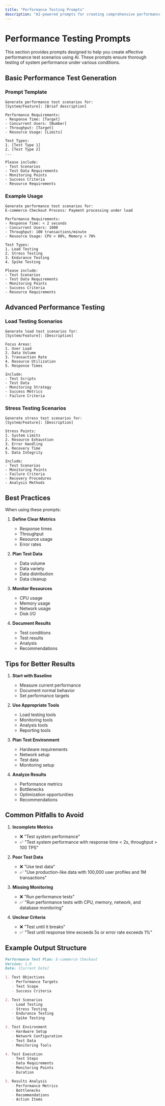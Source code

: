 ```yaml
---
title: "Performance Testing Prompts"
description: "AI-powered prompts for creating comprehensive performance test scenarios"
---
```


# Performance Testing Prompts

This section provides prompts designed to help you create effective performance test scenarios using AI. These prompts ensure thorough testing of system performance under various conditions.

## Basic Performance Test Generation

### Prompt Template

```text
Generate performance test scenarios for:
[System/Feature]: [Brief description]

Performance Requirements:
- Response Time: [Target]
- Concurrent Users: [Number]
- Throughput: [Target]
- Resource Usage: [Limits]

Test Types:
1. [Test Type 1]
2. [Test Type 2]
...

Please include:
- Test Scenarios
- Test Data Requirements
- Monitoring Points
- Success Criteria
- Resource Requirements
```

### Example Usage

```text
Generate performance test scenarios for:
E-commerce Checkout Process: Payment processing under load

Performance Requirements:
- Response Time: < 2 seconds
- Concurrent Users: 1000
- Throughput: 100 transactions/minute
- Resource Usage: CPU < 80%, Memory < 70%

Test Types:
1. Load Testing
2. Stress Testing
3. Endurance Testing
4. Spike Testing

Please include:
- Test Scenarios
- Test Data Requirements
- Monitoring Points
- Success Criteria
- Resource Requirements
```

## Advanced Performance Testing

### Load Testing Scenarios

```text
Generate load test scenarios for:
[System/Feature]: [Description]

Focus Areas:
1. User Load
2. Data Volume
3. Transaction Rate
4. Resource Utilization
5. Response Times

Include:
- Test Scripts
- Test Data
- Monitoring Strategy
- Success Metrics
- Failure Criteria
```

### Stress Testing Scenarios

```text
Generate stress test scenarios for:
[System/Feature]: [Description]

Stress Points:
1. System Limits
2. Resource Exhaustion
3. Error Handling
4. Recovery Time
5. Data Integrity

Include:
- Test Scenarios
- Monitoring Points
- Failure Criteria
- Recovery Procedures
- Analysis Methods
```

## Best Practices

When using these prompts:

1. **Define Clear Metrics**
   - Response times
   - Throughput
   - Resource usage
   - Error rates

2. **Plan Test Data**
   - Data volume
   - Data variety
   - Data distribution
   - Data cleanup

3. **Monitor Resources**
   - CPU usage
   - Memory usage
   - Network usage
   - Disk I/O

4. **Document Results**
   - Test conditions
   - Test results
   - Analysis
   - Recommendations

## Tips for Better Results

1. **Start with Baseline**
   - Measure current performance
   - Document normal behavior
   - Set performance targets

2. **Use Appropriate Tools**
   - Load testing tools
   - Monitoring tools
   - Analysis tools
   - Reporting tools

3. **Plan Test Environment**
   - Hardware requirements
   - Network setup
   - Test data
   - Monitoring setup

4. **Analyze Results**
   - Performance metrics
   - Bottlenecks
   - Optimization opportunities
   - Recommendations

## Common Pitfalls to Avoid

1. **Incomplete Metrics**
   - ❌ "Test system performance"
   - ✅ "Test system performance with response time < 2s, throughput > 100 TPS"

2. **Poor Test Data**
   - ❌ "Use test data"
   - ✅ "Use production-like data with 100,000 user profiles and 1M transactions"

3. **Missing Monitoring**
   - ❌ "Run performance tests"
   - ✅ "Run performance tests with CPU, memory, network, and database monitoring"

4. **Unclear Criteria**
   - ❌ "Test until it breaks"
   - ✅ "Test until response time exceeds 5s or error rate exceeds 1%"

## Example Output Structure

```markdown
Performance Test Plan: E-commerce Checkout
Version: 1.0
Date: [Current Date]

1. Test Objectives
   - Performance Targets
   - Test Scope
   - Success Criteria

2. Test Scenarios
   - Load Testing
   - Stress Testing
   - Endurance Testing
   - Spike Testing

3. Test Environment
   - Hardware Setup
   - Network Configuration
   - Test Data
   - Monitoring Tools

4. Test Execution
   - Test Steps
   - Data Requirements
   - Monitoring Points
   - Duration

5. Results Analysis
   - Performance Metrics
   - Bottlenecks
   - Recommendations
   - Action Items
``` 